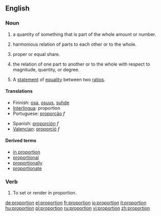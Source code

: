 ==English==

===Noun===
{{en-noun|s|-}}

# {{countable}} a quantity of something that is part of the whole amount or number.
# {{uncountable}} harmonious relation of parts to each other or to the whole.
# {{countable}} proper or equal share.
# {{uncountable}} the relation of one part to another or to the whole with respect to magnitude, quantity, or degree.
# {{cattag|mathematics|countable}} A [[statement]] of [[equality]] between two [[ratio]]s.

====Translations====
{{top}}
*Finnish: [[osa]], [[osuus]], [[suhde]]
*[[Interlingua]]: proportion
*Portuguese: [[proporção]] ''f''
{{mid}}
*Spanish: [[proporción]] ''f''
*[[Valencian]]: [[proporció]] ''f''
{{bottom}}

====Derived terms====
* [[in proportion]]
* [[proportional]]
* [[proportionally]]
* [[proportionate]]

===Verb===
{{en-verb}}

#{{art}} To set or render in proportion.

[[de:proportion]]
[[el:proportion]]
[[fr:proportion]]
[[io:proportion]]
[[it:proportion]]
[[hu:proportion]]
[[pl:proportion]]
[[ru:proportion]]
[[vi:proportion]]
[[zh:proportion]]